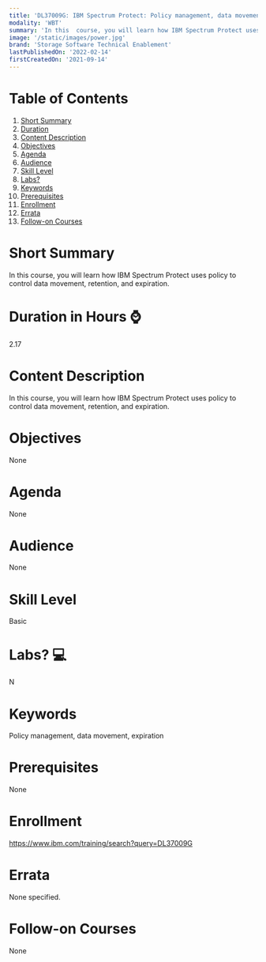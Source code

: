 ```yaml
---
title: 'DL37009G: IBM Spectrum Protect: Policy management, data movement and expiration'
modality: 'WBT'
summary: 'In this  course, you will learn how IBM Spectrum Protect uses policy to control data movement, retention, and expiration.'
image: '/static/images/power.jpg'
brand: 'Storage Software Technical Enablement'
lastPublishedOn: '2022-02-14'
firstCreatedOn: '2021-09-14'
---
```

# Table of Contents
1.  [Short Summary](#short-summary)
2.  [Duration](#duration-in-hours-)
3.  [Content Description](#content-description)
4.  [Objectives](#objectives)
5.  [Agenda](#agenda)
6.  [Audience](#audience)
7.  [Skill Level](#skill-level)
8.  [Labs?](#labs-)
9.  [Keywords](#keywords)
10. [Prerequisites](#prerequisites)
11. [Enrollment](#enrollment)
12. [Errata](#errata)
13. [Follow-on Courses](#follow-on-courses)

# Short Summary
In this  course, you will learn how IBM Spectrum Protect uses policy to control data movement, retention, and expiration.

# Duration in Hours ⌚
2.17

# Content Description
In this course, you will learn how IBM Spectrum Protect uses policy to control data movement, retention, and expiration.

# Objectives
None

# Agenda
None

# Audience
None

# Skill Level
Basic               

# Labs? 💻
N

# Keywords
Policy management, data movement, expiration

# Prerequisites
None

# Enrollment
https://www.ibm.com/training/search?query=DL37009G

# Errata
None specified.

# Follow-on Courses
None

